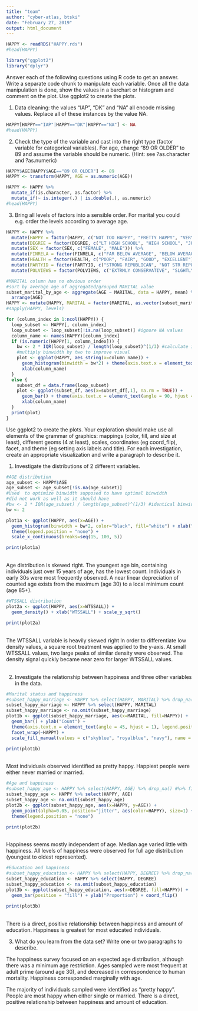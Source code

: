 ```yaml
---
title: "team"
author: "cyber-atlas, btski"
date: "February 27, 2019"
output: html_document
---
```


```r
HAPPY <- readRDS("HAPPY.rds")
#head(HAPPY)

library("ggplot2")
library("dplyr")
```

Answer each of the following questions using R code to get an answer. Write a separate code chunk to manipulate each variable. Once all the data manipulation is done, show the values in a barchart or histogram and comment on the plot. Use ggplot2 to create the plots.

1. Data cleaning: the values “IAP”, “DK” and “NA” all encode missing values. Replace all of these instances by the value NA.
```r
HAPPY[HAPPY=="IAP"|HAPPY=="DK"|HAPPY=="NA"] <- NA
#head(HAPPY)
```

2. Check the type of the variable and cast into the right type (factor variable for categorical variables). For age, change “89 OR OLDER” to 89 and assume the variable should be numeric. (Hint: see ?as.character and ?as.numeric)
```r
HAPPY$AGE[HAPPY$AGE=="89 OR OLDER"] <- 89
HAPPY <- transform(HAPPY, AGE = as.numeric(AGE))

HAPPY <- HAPPY %>%
  mutate_if(is.character, as.factor) %>%
  mutate_if(~ is.integer(.) | is.double(.), as.numeric)
#head(HAPPY)
```

3. Bring all levels of factors into a sensible order. For marital you could e.g. order the levels according to average age.
```r
HAPPY <- HAPPY %>%
  mutate(HAPPY = factor(HAPPY, c("NOT TOO HAPPY", "PRETTY HAPPY", "VERY HAPPY"))) %>%
  mutate(DEGREE = factor(DEGREE, c("LT HIGH SCHOOL", "HIGH SCHOOL", "JUNIOR COLLEGE", "BACHELOR", "GRADUATE" ))) %>%
  mutate(SEX = factor(SEX, c("FEMALE", "MALE"))) %>%
  mutate(FINRELA = factor(FINRELA, c("FAR BELOW AVERAGE", "BELOW AVERAGE", "AVERAGE", "ABOVE AVERAGE", "FAR ABOVE AVERAGE"))) %>%
  mutate(HEALTH = factor(HEALTH, c("POOR", "FAIR", "GOOD", "EXCELLENT"))) %>%
  mutate(PARTYID = factor(PARTYID, c("STRONG REPUBLICAN", "NOT STR REPUBLICAN", "IND,NEAR REP", "INDEPENDENT", "IND,NEAR DEM", "NOT STR DEMOCRAT", "STRONG DEMOCRAT", "OTHER PARTY"))) %>%
  mutate(POLVIEWS = factor(POLVIEWS, c("EXTRMLY CONSERVATIVE", "SLGHTLY CONSERVATIVE", "CONSERVATIVE", "MODERATE", "LIBERAL", "SLIGHTLY LIBERAL", "EXTREMELY LIBERAL")))

#MARITAL column has no obvious order
#sort by average age of aggregated/grouped MARITAL value
subset_marital_by_age <- aggregate(AGE ~ MARITAL, data = HAPPY, mean) %>%
  arrange(AGE)
HAPPY <- mutate(HAPPY, MARITAL = factor(MARITAL, as.vector(subset_marital_by_age$MARITAL)))
#sapply(HAPPY, levels)
```

```r
for (column_index in 1:ncol(HAPPY)) {
  loop_subset <- HAPPY[, column_index]
  loop_subset <- loop_subset[!is.na(loop_subset)] #ignore NA values
  column_name <- names(HAPPY)[column_index]
  if (is.numeric(HAPPY[1, column_index])) {
    bw <- 2 * IQR(loop_subset) / length(loop_subset)^(1/3) #calculate ideal binwidth following Freedman-Diaconis rule
    #multiply binwidth by two to improve visual
    plot <- ggplot(HAPPY, aes_string(x=column_name)) + 
      geom_histogram(binwidth = bw*2) + theme(axis.text.x = element_text(angle = 90, hjust = 1)) +
      xlab(column_name)
  }
  else {
    subset_df = data.frame(loop_subset)
    plot <- ggplot(subset_df, aes(x=subset_df[,1], na.rm = TRUE)) + 
      geom_bar() + theme(axis.text.x = element_text(angle = 90, hjust = 1)) + 
      xlab(column_name)
  }
  print(plot)
}
```


Use ggplot2 to create the plots. Your exploration should make use all elements of the grammar of graphics: mappings (color, fill, and size at least), different geoms (4 at least), scales, coordinates (eg coord_flip), facet, and theme (eg setting axis labels and title). For each investigation, create an appropriate visualization and write a paragraph to describe it.

1. Investigate the distributions of 2 different variables.
```r
#AGE distribution
age_subset <- HAPPY$AGE
age_subset <- age_subset[!is.na(age_subset)]
#Used  to optimize binwidth supposed to have optimal binwidth
#did not work as well as it should have
#bw <- 2 * IQR(age_subset) / length(age_subset)^(1/3) #identical binwidth calculation used previously
bw <- 2

plot1a <- ggplot(HAPPY, aes(x=AGE)) + 
  geom_histogram(binwidth = bw*2, color="black", fill="white") + xlab("AGE") +
  theme(legend.position = "none") +
  scale_x_continuous(breaks=seq(15, 100, 5))

print(plot1a)
```
<br />
Age distribution is skewed right. The youngest age bin, containing individuals just over 15 years of age, has the lowest count. Individuals in early 30s were most frequently observed. A near linear depreciation of counted age exists from the maximum (age 30) to a local minimum count (age 85+).
<br />
```r
#WTSSALL distribution
plot2a <- ggplot(HAPPY, aes(x=WTSSALL)) + 
  geom_density() + xlab("WTSSALL") + scale_y_sqrt() 

print(plot2a)
```
<br />
The WTSSALL variable is heavily skewed right In order to differentiate low density values, a square root treatment was applied to the y-axis. At small WTSSALL values, two large peaks of similar density were observed. The density signal quickly became near zero for larger WTSSALL values.
<br /><br />

2. Investigate the relationship between happiness and three other variables in the data.
```r
#Marital status and happiness
#subset_happy_marriage <- HAPPY %>% select(HAPPY, MARITAL) %>% drop_na() 
subset_happy_marriage <- HAPPY %>% select(HAPPY, MARITAL)
subset_happy_marriage <- na.omit(subset_happy_marriage)
plot1b <- ggplot(subset_happy_marriage, aes(x=MARITAL, fill=HAPPY)) + 
  geom_bar() + ylab("Count") + 
  theme(axis.text.x = element_text(angle = 45, hjust = 1), legend.position = "none") + 
  facet_wrap(~HAPPY) + 
  scale_fill_manual(values = c("skyblue", "royalblue", "navy"), name = "Happiness")

print(plot1b)
```
<br />
Most individuals observed identified as pretty happy. Happiest people were either never married or married.
<br />
```r
#Age and happiness
#subset_happy_age <- HAPPY %>% select(HAPPY, AGE) %>% drop_na() #%>% filter(AGE <= 30)
subset_happy_age <- HAPPY %>% select(HAPPY, AGE)
subset_happy_age <- na.omit(subset_happy_age)
plot2b <- ggplot(subset_happy_age, aes(x=HAPPY, y=AGE)) + 
  geom_point(alpha=0.05, position="jitter", aes(color=HAPPY), size=1) + geom_boxplot(alpha=0) +
  theme(legend.position = "none")

print(plot2b)
```
<br />
Happiness seems mostly independent of age. Median age varied little with happiness. All levels of happiness were observed for full age distribution (youngest to oldest represented).
<br />
```r
#Education and happiness
#subset_happy_education <- HAPPY %>% select(HAPPY, DEGREE) %>% drop_na() 
subset_happy_education <- HAPPY %>% select(HAPPY, DEGREE)
subset_happy_education <- na.omit(subset_happy_education) 
plot3b <- ggplot(subset_happy_education, aes(x=DEGREE, fill=HAPPY)) + 
  geom_bar(position = "fill") + ylab("Proportion") + coord_flip()

print(plot3b)
```
<br />
There is a direct, positive relationship between happiness and amount of education. Happiness is greatest for most educated individuals.
<br />

3. What do you learn from the data set? Write one or two paragraphs to describe.
<br />

The happiness survey focused on an expected age distribution, although there was a minimum age restriction. Ages sampled were most frequent at adult prime (around age 30), and decreased in correspondence to human mortality. Happiness corresponded marginally with age. 

The majority of individuals sampled were identified as "pretty happy". People are most happy when either single or married. There is a direct, positive relationship between happiness and amount of education.
